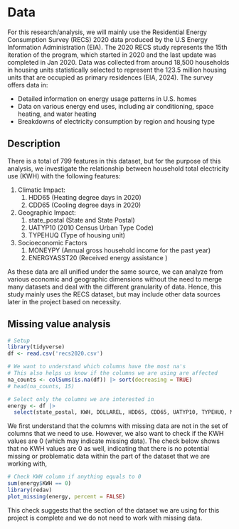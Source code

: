 # Data
For this research/analysis, we will mainly use the Residential Energy Consumption Survey (RECS) 2020 data produced by the U.S Energy Information Administration (EIA). The 2020 RECS study represents the 15th iteration of the program, which started in 2020 and the last update was completed in Jan 2020. Data was collected from around 18,500 households in housing units statistically selected to represent the 123.5 million housing units that are occupied as primary residences (EIA, 2024). The survey offers data in:

- Detailed information on energy usage patterns in U.S. homes
- Data on various energy end uses, including air conditioning, space heating, and water heating
- Breakdowns of electricity consumption by region and housing type

## Description
There is a total of 799 features in this dataset, but for the purpose of this analysis, we investigate the relationship between household total electricity use (KWH) with the following features:

1. Climatic Impact:
    1. HDD65 (Heating degree days in 2020)
    2. CDD65 (Cooling degree days in 2020)
2. Geographic Impact:
    1. state_postal (State and State Postal)
    2. UATYP10 (2010 Census Urban Type Code)
    3. TYPEHUQ (Type of housing unit)
3. Socioeconomic Factors
    1. MONEYPY (Annual gross household income for the past year)
    2. ENERGYASST20 (Received energy assistance )
  
As these data are all unified under the same source, we can analyze from various economic and geographic dimensions without the need to merge many datasets and deal with the different granularity of data. Hence, this study mainly uses the RECS dataset, but may include other data sources later in the project based on necessity.

## Missing value analysis
```r
# Setup
library(tidyverse)
df <- read.csv('recs2020.csv')

# We want to understand which columns have the most na's
# This also helps us know if the columns we are using are affected
na_counts <- colSums(is.na(df)) |> sort(decreasing = TRUE)  
# head(na_counts, 15)

# Select only the columns we are interested in
energy <- df |>
  select(state_postal, KWH, DOLLAREL, HDD65, CDD65, UATYP10, TYPEHUQ, MONEYPY, ENERGYASST20)
```

We first understand that the columns with missing data are not in the set of columns that we need to use. However, we also want to check if the KWH values are 0 (which may indicate missing data). The check below shows that no KWH values are 0 as well, indicating that there is no potential missing or problematic data within the part of the dataset that we are working with,

```r

# Check KWH column if anything equals to 0
sum(energy$KWH == 0)
library(redav)
plot_missing(energy, percent = FALSE)
```
This check suggests that the section of the dataset we are using for this project is complete and we do not need to work with missing data.

